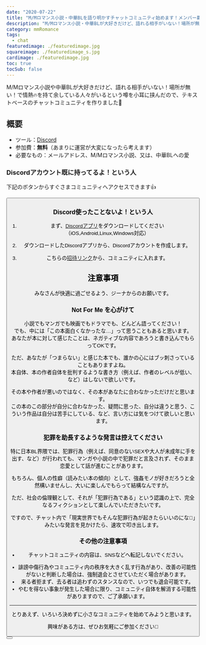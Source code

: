 ```yaml
---
date: "2020-07-22"
title: "M/Mロマンス小説・中華BLを語り明かすチャットコミュニティ始めます！メンバー募集中"
description: "M/Mロマンス小説・中華BLが大好きだけど、語れる相手がいない！場所が無い！で情熱🔥を持て余している人々がいるという噂を小耳に挟んだので、テキストベースのチャットコミュニティを作りました🙌"
category: mmRomance
tags:
  - chat
featuredimage: ./featuredimage.jpg
squareimage: ./featuredimage_s.jpg
cardimage: ./featuredimage.jpg
toc: true
tocSub: false
---
```



M/Mロマンス小説や中華BLが大好きだけど、語れる相手がいない！場所が無い！で情熱🔥を持て余している人々がいるという噂を小耳に挟んだので、テキストベースのチャットコミュニティを作りました🙌

## 概要

- ツール：[Discord](https://discord.com/)
- 参加費：__無料__（あまりに運営が大変になったら考えます）
- 必要なもの：メールアドレス、M/Mロマンス小説、又は、中華BLへの愛

### Discordアカウント既に持ってるよ！という人

下記のボタンからすぐさまコミュニティへアクセスできます👍

<Button label='チャットに参加する' url='https://discord.gg/DrquTRknc5' />

### Discord使ったことないよ！という人

1. まず、[Discordアプリ](https://discord.com/download)をダウンロードしてください（iOS,Android,Linux,Windows対応）

2. ダウンロードしたDiscordアプリから、Discordアカウントを作成します。

2. こちらの[招待リンク](https://discord.gg/DrquTRknc5)から、コミュニティに入れます。

<!-- ## 参加方法

※画像はiPhone(iOS)

1. まずは、[Discordアプリ](https://discord.com/download)をダウンロードしてください（iOS,Android,Linux,Windows対応）

2. 次に、[招待リンク](https://discord.gg/DrquTRknc5)にアクセスすると、下記のページが表示されますので、「招待を受ける」をタップしてください。

![イメージ画像](./join1.jpg)

2. メールアドレスを入力して「続行する」ボタンを押してください。

![イメージ画像](./join2.jpg)

3. メールをチェックしてください！と言われるので、メールをチェックします。  
下記のようなメールが届いています。

![イメージ画像](./join3.jpg)

4. メール内の「ここをクリックして続行」をクリックして続行してください。

![イメージ画像](./join4.jpg)

5. 氏名（ニックネーム可）とパスワードを入力し、「アカウントを作成する」をクリックします。

![イメージ画像](./join5.jpg)

ようこそお越しくださいました😀  
まずは、__#はじめまして__ チャンネルで簡単に自己紹介してもらえると嬉しいです。

ぜひ、お気軽にご参加ください👋

<Button label='チャットに参加する' url='https://discord.gg/DrquTRknc5' /> -->


<!-- ## Discordの使い方

### チャンネル

Discordの特徴として、話すトピック毎に分かれた __チャンネル__ が存在します。

![イメージ画像](./howto2.jpg)

「＋」アイコンをクリックすると、チャンネル一覧を確認できます。

- #はじめまして *（まずはここから。簡単な自己紹介をお願いします。）*
- #オンライン読書会 *（オンライン読書会の告知など。）*
- #雑談 *（何でも。どのチャンネルか分からなかったら、とりあえずここへ。）*

上の３つのチャンネルはアカウント作成時に、自動的に参加になります。

その他のチャンネルとして、

- #殺しのアート
- #イングランドを想え

のような感じで、本やシリーズ毎にチャンネルを分けて、語り合っていきたいと思います。

![イメージ画像](./howto3.jpg)

興味があるチャンネルを見つけたら、「チャンネルに参加する」ボタンからメンバーになって、思う存分、愛を語ってください💕

また、特定のチャンネルを追加したい場合は、ジーナ宛にダイレクトメッセージを送ってくださいね😉

### ダイレクトメッセージ

みんなにシェアしたくない個人的なメッセージは、ダイレクトメッセージでお送りください。  
感想・要望などお気軽にどうぞ！

![イメージ画像](./howto4.jpg)

### 検索

今までの会話ログや、チャンネルを検索することができます。

![イメージ画像](./howto1.jpg)

## アプリ

Discordはアプリがあるので、通知を受け取るのも簡単です。（iOS, Android, macOS, Windows 対応）  
下記のボタンをクリックすると、あなたの環境に合わせたアプリが表示されます。

<Button label='Discordアプリを取得' url='https://slack.com/intl/ja-jp/downloads/' /> -->

<!-- ## 全チャンネル一覧

[#はじめまして](https://app.slack.com/client/T014MVD863E/C01492K9F2S)  
[#雑談](https://app.slack.com/client/T014MVD863E/C0167AY63RC)  
[#おすすめ](https://app.slack.com/client/T014MVD863E/C018HCTQYRG)  
[#オンライン読書会](https://app.slack.com/client/T014MVD863E/C015Z3A5FGF)  
[#原書](https://app.slack.com/client/T014MVD863E/C018NQV7Q9G)  

#### 作品ごと：

[#アドリアンイングリッシュ](https://app.slack.com/client/T014MVD863E/C017KV220SW)  
[#殺しのアート](https://app.slack.com/client/T014MVD863E/C0172AYPSET)  
[#フェアゲーム](https://app.slack.com/client/T014MVD863E/C017KV0EEF4)  
[#イングランドを想え](https://app.slack.com/client/T014MVD863E/C0173LCP3NU)  
[#ヘルオアハイウォーター](https://app.slack.com/client/T014MVD863E/C017N5J7B6F)  
[#ロイヤルシークレット](https://app.slack.com/client/T014MVD863E/C017RH8G5BL)  
[#叛獄の王子](https://app.slack.com/client/T014MVD863E/C017C9PENF9)  
[#月吠え](https://app.slack.com/client/T014MVD863E/C017PKXRZ1T)  
[#ドラッグチェイス](https://app.slack.com/client/T014MVD863E/C017JHZE65T)

#### 二次創作：

[#マラマーダーズ](https://app.slack.com/client/T014MVD863E/C018C0R3X0A) -->


## 注意事項

みなさんが快適に過ごせるよう、ジーナからのお願いです。

### Not For Me を心がけて

小説でもマンガでも映画でもドラマでも、どんどん語ってください！  
でも、中には「この本面白くなかったな…」って思うこともあると思います。  
あなたが本に対して感じたことは、ネガティブな内容であろうと書き込んでもらってOKです。  

ただ、あなたが「つまらない」と感じた本でも、誰かの心にはブッ刺さっていることもありますよね。  
本自体、本の作者自体を批判するような書き方（例えば、作者のレベルが低い、など）はしないで欲しいです。

その本や作者が悪いのではなく、その本があなたに合わなかっただけだと思います。  
この本のこの部分が自分に合わなかった、疑問に思った、自分は違うと思う、こういう作品は自分は苦手にしている、など、言い方には気をつけて欲しいと思います。

### 犯罪を助長するような発言は控えてください

特に日本BL界隈では、犯罪行為（例えば、同意のないSEXや大人が未成年に手を出す、など）が行われても、マンガや小説の中で犯罪だと言及されず、そのまま恋愛として話が進むことがあります。

もちろん、個人の性癖（読みたい本の傾向）として、強姦モノが好きだろうと全然構いませんし、大いに楽しんでもらって結構なんですが。

ただ、社会の倫理観として、それが「犯罪行為である」という認識の上で、完全なるフィクションとして楽しんでいただきたいです。

ですので、チャット内で「現実世界でもそんな犯罪行為が起きたらいいのにな🎵」みたいな発言を見かけたら、速攻で叩き出します。

### その他の注意事項

- チャットコミュニティの内容は、SNSなどへ転記しないでください。
<!-- ・プロフィールの写真がない、フォロワーがいないなど、アカウントがアクティブではないと判断した場合、入会をお断りする場合があります。 -->
- 誹謗中傷行為やコミュニティ内の秩序を大きく乱す行為があり、改善の可能性がないと判断した場合は、強制退会とさせていただく場合があります。
- 来る者拒まず、去る者は追わずのスタンスなので、いつでも退会可能です。
- やむを得ない事象が発生した場合に限り、コミュニティ自体を解消する可能性がありますので、ご了承願います。

---

とりあえず、いろいろ決めずに小さなコミュニティを始めてみようと思います。

興味がある方は、ぜひお気軽にご参加ください👋

<Button label='チャットに参加する' url='https://discord.gg/DrquTRknc5' />
